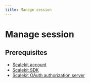 ```yaml
---
title: Manage session
---
```


# Manage session

## Prerequisites

- [Scalekit account](https://app.scalekit.com/ws/signup)
- [Scalekit SDK](https://docs.scalekit.com/sdk/node)
- [Scalekit OAuth authorization server](https://docs.scalekit.com/guides/mcp/oauth)